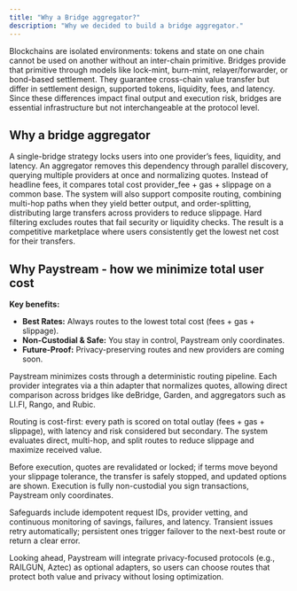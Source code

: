 ```yaml
---
title: "Why a Bridge aggregator?"
description: "Why we decided to build a bridge aggregator."
---
```

Blockchains are isolated environments: tokens and state on one chain cannot be used on another without an inter-chain primitive. Bridges provide that primitive through models like lock-mint, burn-mint, relayer/forwarder, or bond-based settlement. They guarantee cross-chain value transfer but differ in settlement design, supported tokens, liquidity, fees, and latency. Since these differences impact final output and execution risk, bridges are essential infrastructure but not interchangeable at the protocol level.
## Why a bridge aggregator  

A single-bridge strategy locks users into one provider’s fees, liquidity, and latency. An aggregator removes this dependency through parallel discovery, querying multiple providers at once and normalizing quotes. Instead of headline fees, it compares total cost  provider_fee + gas + slippage  on a common base. The system will also support composite routing, combining multi-hop paths when they yield better output, and order-splitting, distributing large transfers across providers to reduce slippage. Hard filtering excludes routes that fail security or liquidity checks. The result is a competitive marketplace where users consistently get the lowest net cost for their transfers.
## Why Paystream - how we minimize total user cost

**Key benefits:**

* **Best Rates:** Always routes to the lowest total cost (fees + gas + slippage).
* **Non-Custodial & Safe:** You stay in control, Paystream only coordinates.
* **Future-Proof:** Privacy-preserving routes and new providers are coming soon.

Paystream minimizes costs through a deterministic routing pipeline. Each provider integrates via a thin adapter that normalizes quotes, allowing direct comparison across bridges like deBridge, Garden, and aggregators such as LI.FI, Rango, and Rubic.

Routing is cost-first: every path is scored on total outlay (fees + gas + slippage), with latency and risk considered but secondary. The system evaluates direct, multi-hop, and split routes to reduce slippage and maximize received value.

Before execution, quotes are revalidated or locked; if terms move beyond your slippage tolerance, the transfer is safely stopped, and updated options are shown. Execution is fully non-custodial  you sign transactions, Paystream only coordinates.

Safeguards include idempotent request IDs, provider vetting, and continuous monitoring of savings, failures, and latency. Transient issues retry automatically; persistent ones trigger failover to the next-best route or return a clear error.

Looking ahead, Paystream will integrate privacy-focused protocols (e.g., RAILGUN, Aztec) as optional adapters, so users can choose routes that protect both value and privacy without losing optimization.


